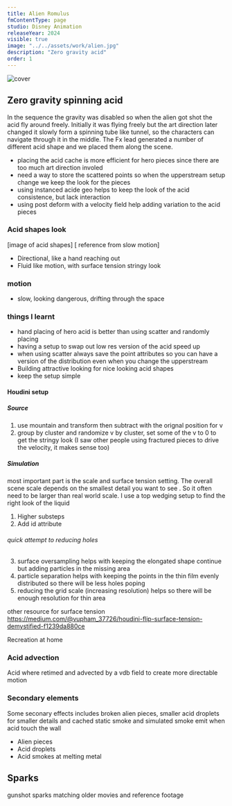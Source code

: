 ```yaml
---
title: Alien Romulus
fmContentType: page
studio: Disney Animation
releaseYear: 2024
visible: true
image: "../../assets/work/alien.jpg"
description: "Zero gravity acid"
order: 1
---
```


<Image src={cover} alt="cover" /> 

## Zero gravity spinning acid
In the sequence the gravity was disabled so when the alien got shot the acid fly around freely.
Initially it was flying freely but the art direction later changed it slowly form a spinning tube like tunnel, so the characters can navigate through it in the middle.
The Fx lead generated a number of different acid shape and we placed them along the scene.

- placing the acid cache is more efficient for hero pieces since there are too much art direction involed
- need a way to store the scattered points so when the upperstream setup change we keep the look for the pieces
- using instanced acide geo helps to keep the look of the acid consistence, but lack interaction
- using post deform with a velocity field help adding variation to the acid pieces

### Acid shapes look
[image of acid shapes]
[ reference from slow motion]
- Directional, like a hand reaching out
- Fluid like motion, with surface tension stringy look

### motion
- slow, looking dangerous, drifting through the space


### things I learnt
- hand placing of hero acid is better than using scatter and randomly placing
- having a setup to swap out low res version of the acid speed up
- when using scatter always save the point attributes so you can have a version of the distribution even when  you change the upperstream
- Building attractive looking for nice looking acid shapes
- keep the setup simple


#### Houdini setup
##### Source
1. use mountain and transform then subtract with the orignal position for v
2. group by cluster and randomize v by cluster, set some of the v to 0 to get the stringy look (I saw other people using fractured pieces to drive the velocity, it makes sense too)

##### Simulation
most important part is the scale and surface tension setting. The overall scene scale depends on the smallest detail you want to see . So it often need to be larger than real world scale. 
I use a top wedging setup to find the right look of the liquid

1. Higher substeps
2. Add id attribute
###### quick attempt to reducing holes
3. surface oversampling helps with keeping the elongated shape continue but adding particles in the missing area
4. particle separation helps with keeping the points in the thin film evenly distributed so there will be less holes poping 
5. reducing the grid scale (increasing resolution) helps so there will be enough resolution for thin area

other resource for surface tension
https://medium.com/@vupham_37726/houdini-flip-surface-tension-demystified-f1239da880ce


Recreation at home

### Acid advection
Acid where retimed and advected by a vdb field to create more directable motion

### Secondary elements
Some seconary effects includes broken alien pieces, smaller acid droplets for smaller details and cached static smoke and simulated smoke emit when acid touch the wall
- Alien pieces
- Acid droplets
- Acid smokes at melting metal


## Sparks
gunshot sparks matching older movies and reference footage